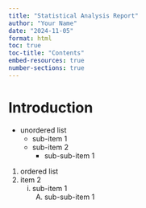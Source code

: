 ```yaml
---
title: "Statistical Analysis Report"
author: "Your Name"
date: "2024-11-05"
format: html
toc: true
toc-title: "Contents"
embed-resources: true
number-sections: true
---
```


# Introduction

* unordered list
  + sub-item 1
  + sub-item 2
    - sub-sub-item 1

1. ordered list
2. item 2
    i) sub-item 1
         A.  sub-sub-item 1

